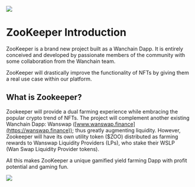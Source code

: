 
![](/header_introduction.png)
<div style={{marginTop:40,marginBottom:20}}>
<h1>ZooKeeper Introduction</h1>
</div>
ZooKeeper is a brand new project built as a Wanchain Dapp. It is entirely conceived and developed by passionate members of the community with some collaboration from the Wanchain team.

ZooKeeper will drastically improve the functionality of NFTs by giving them a real use case within our platform.


## What is Zookeeper?

Zookeeper will provide a dual farming experience while embracing the popular crypto trend of NFTs. The project will complement another existing Wanchain Dapp: Wanswap ([www.wanswap.finance](https://wanswap.finance)); thus greatly augmenting liquidity. However, Zookeeper will have its own utility token ($ZOO) distributed as farming rewards to Wanswap Liquidity Providers (LPs), who stake their WSLP (Wan Swap Liquidity Provider tokens). 

All this makes ZooKeeper a unique gamified yield farming Dapp with profit potential and gaming fun.

![](/footer_introduction.png)
